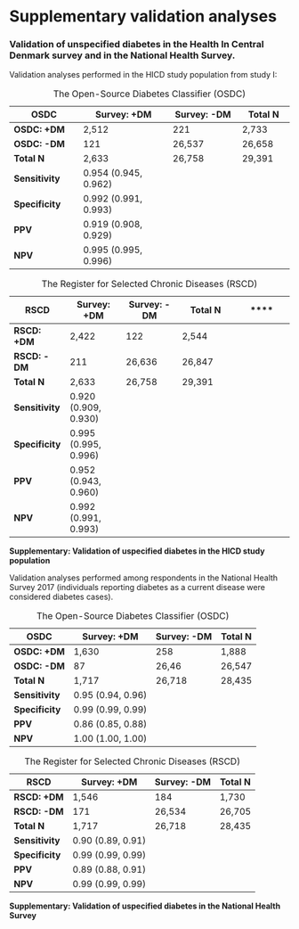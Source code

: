 # Supplementary validation analyses {#sec-nhs-validation}

### Validation of unspecified diabetes in the Health In Central Denmark survey and in the National Health Survey.

Validation analyses performed in the HICD study population from study I:

::: {#tbl-sup-dm-hicd layout-ncol="1"}
| **OSDC**        | **Survey: +DM**      | **Survey: -DM** | **Total N** |
|-----------------|----------------------|-----------------|-------------|
| **OSDC: +DM**   | 2,512                | 221             | 2,733       |
| **OSDC: -DM**   | 121                  | 26,537          | 26,658      |
| **Total N**     | 2,633                | 26,758          | 29,391      |
| **Sensitivity** | 0.954 (0.945, 0.962) |                 |             |
| **Specificity** | 0.992 (0.991, 0.993) |                 |             |
| **PPV**         | 0.919 (0.908, 0.929) |                 |             |
| **NPV**         | 0.995 (0.995, 0.996) |                 |             |

: The Open-Source Diabetes Classifier (OSDC)

| **RSCD**        | **Survey: +DM**      | **Survey: -DM** | **Total N** | \*\*\*\* |
|---------------|---------------|---------------|---------------|---------------|
| **RSCD: +DM**   | 2,422                | 122             | 2,544       |          |
| **RSCD: -DM**   | 211                  | 26,636          | 26,847      |          |
| **Total N**     | 2,633                | 26,758          | 29,391      |          |
| **Sensitivity** | 0.920 (0.909, 0.930) |                 |             |          |
| **Specificity** | 0.995 (0.995, 0.996) |                 |             |          |
| **PPV**         | 0.952 (0.943, 0.960) |                 |             |          |
| **NPV**         | 0.992 (0.991, 0.993) |                 |             |          |

: The Register for Selected Chronic Diseases (RSCD)

**Supplementary: Validation of uspecified diabetes in the HICD study population**
:::

Validation analyses performed among respondents in the National Health Survey 2017 (individuals reporting diabetes as a current disease were considered diabetes cases).

::: {#tbl-sup-dm-nhs layout-ncol="1"}
| **OSDC**        | **Survey: +DM**   | **Survey: -DM** | **Total N** |
|-----------------|-------------------|-----------------|-------------|
| **OSDC: +DM**   | 1,630             | 258             | 1,888       |
| **OSDC: -DM**   | 87                | 26,46           | 26,547      |
| **Total N**     | 1,717             | 26,718          | 28,435      |
| **Sensitivity** | 0.95 (0.94, 0.96) |                 |             |
| **Specificity** | 0.99 (0.99, 0.99) |                 |             |
| **PPV**         | 0.86 (0.85, 0.88) |                 |             |
| **NPV**         | 1.00 (1.00, 1.00) |                 |             |

: The Open-Source Diabetes Classifier (OSDC)

| **RSCD**        | **Survey: +DM**   | **Survey: -DM** | **Total N** |
|-----------------|-------------------|-----------------|-------------|
| **RSCD: +DM**   | 1,546             | 184             | 1,730       |
| **RSCD: -DM**   | 171               | 26,534          | 26,705      |
| **Total N**     | 1,717             | 26,718          | 28,435      |
| **Sensitivity** | 0.90 (0.89, 0.91) |                 |             |
| **Specificity** | 0.99 (0.99, 0.99) |                 |             |
| **PPV**         | 0.89 (0.88, 0.91) |                 |             |
| **NPV**         | 0.99 (0.99, 0.99) |                 |             |

: The Register for Selected Chronic Diseases (RSCD)

**Supplementary: Validation of uspecified diabetes in the National Health Survey**
:::
